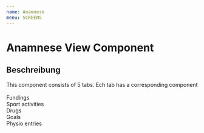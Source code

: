 ```yaml
---
name: Anamnese
menu: SCREENS
---
```



# Anamnese View Component

<Props of={Anamnese} />

## Beschreibung

This component consists of 5 tabs.
Ech tab has a corresponding component
<br/><br/>
Fundings <br/>
Sport activities<br/>
Drugs<br/>
Goals<br/>
Physio entries<br/>
